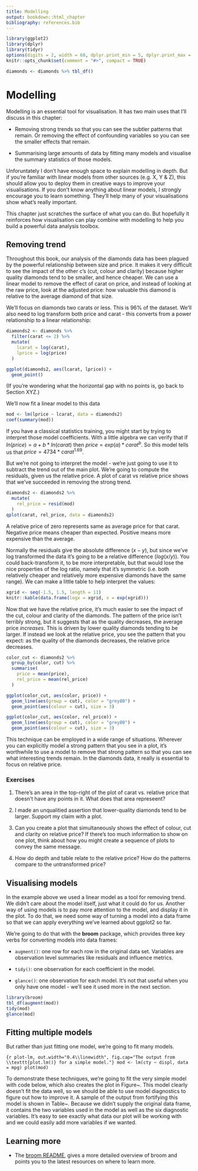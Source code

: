 ```yaml
---
title: Modelling
output: bookdown::html_chapter
bibliography: references.bib
---
```


```r
library(ggplot2)
library(dplyr)
library(tidyr)
options(digits = 2, width = 60, dplyr.print_min = 5, dplyr.print_max = 5)
knitr::opts_chunk$set(comment = "#>", compact = TRUE)

diamonds <- diamonds %>% tbl_df()
```

# Modelling {#cha:modelling}

Modelling is an essential tool for visualisation. It has two main uses that I'll discuss in this chapter:

* Removing strong trends so that you can see the subtler patterns that remain.
  Or removing the effect of confounding variables so you can see the smaller 
  effects that remain.
  
* Summarising large amounts of data by fitting many models and visualise 
  the summary statistics of those models.

Unforuntately I don't have enough space to explain modelling in depth. But if you're familiar with linear models from other sources (e.g. X, Y & Z), this should allow you to deploy them in creative ways to improve your visualisations. If you don't know anything about linear models, I strongly encourage you to learn something. They'll help many of your visualisations show what's really important.

This chapter just scratches the surface of what you can do. But hopefully it reinforces how visualisation can play combine with modelling to help you build a powerful data analysis toolbox.

## Removing trend {#sub:trend}

Throughout this book, our analysis of the diamonds data has been plagued by the powerful relationship between size and price. It makes it very difficult to see the impact of the other c's (cut, colour and clarity) because higher quality diamonds tend to be smaller, and hence cheaper. We can use a linear model to remove the effect of carat on price, and instead of looking at the raw price, look at the adjusted price: how valuable this diamond is relative to the average diamond of that size.

We'll focus on diamonds two carats or less. This is 96% of the dataset. We'll also need to log transform both price and carat - this converts from a power relationship to a linear relationship:

```r
diamonds2 <- diamonds %>% 
  filter(carat <= 2) %>%
  mutate(
    lcarat = log(carat),
    lprice = log(price)
  )

ggplot(diamonds2, aes(lcarat, lprice)) + 
  geom_point()
```

(If you're wondering what the horizontal gap with no points is, go back to Section XYZ.)

We'll now fit a linear model to this data

```r
mod <- lm(lprice ~ lcarat, data = diamonds2)
coef(summary(mod))
```

If you have a classical statistics training, you might start by trying to interpret those model coefficients. With a little algebra we can verify that if $ln(price) = a + b * ln(carat)$ then $price = exp(a) * carat ^ b$. So this model tells us that $price = 4734 * carat ^ 1.69$.

But we're not going to interpret the model - we're just going to use it to subtract the trend out of the main plot. We're going to compute the residuals, given us the relative price. A plot of carat vs relative price shows that we've succeeded in removing the strong trend.

```r
diamonds2 <- diamonds2 %>% 
  mutate(
    rel_price = resid(mod)
  )
qplot(carat, rel_price, data = diamonds2)
```

A relative price of zero represents same as average price for that carat. Negative price means cheaper than expected. Positive means more expensive than the average.

Normally the residuals give the absolute difference ($x - y$), but since we've log transformed the data it's going to be a relative difference ($log(x / y)$). You could back-transform it, to be more interpretable, but that would lose the nice properties of the log ratio, namely that it's symmetric (i.e. both relatively cheaper and relatively more expensive diamonds have the same range). We can make a little table to help interpret the values:

```r
xgrid <- seq(-1.5, 1.5, length = 11)
knitr::kable(data.frame(logx = xgrid, x = exp(xgrid)))
```

Now that we have the relative price, it's much easier to see the impact of the cut, colour and clarity of the diamonds. The pattern of the price isn't terribly strong, but it suggests that as the quality decreases, the average price _increases_. This is driven by lower quality diamonds tending to be larger. If instead we look at the relative price, you see the pattern that you expect: as the quality of the diamonds decreases, the relative price decreases.

```r
color_cut <- diamonds2 %>% 
  group_by(color, cut) %>%
  summarise(
    price = mean(price), 
    rel_price = mean(rel_price)
  )

ggplot(color_cut, aes(color, price)) + 
  geom_line(aes(group = cut), color = "grey80") +
  geom_point(aes(colour = cut), size = 3)

ggplot(color_cut, aes(color, rel_price)) + 
  geom_line(aes(group = cut), color = "grey80") +
  geom_point(aes(colour = cut), size = 3)
```

This technique can be employed in a wide range of situations. Wherever you can explicitly model a strong pattern that you see in a plot, it's worthwhile to use a model to remove that strong pattern so that you can see what interesting trends remain. In the diamonds data, it really is essential to focus on relative price.

### Exercises

1.  There's an area in the top-right of the plot of carat vs. relative price 
    that doesn't have any points in it. What does that area represeent? 

1.  I made an unqualitied assertion that lower-quality diamonds tend to 
    be larger. Support my claim with a plot.

1.  Can you create a plot that simultaneously shows the effect of colour,
    cut and clarity on relative price? If there's too much information to
    show on one plot, think about how you might create a sequence of plots
    to convey the same message.

1.  How do depth and table relate to the relative price? How do the patterns
    compare to the untransformed price?
    
## Visualising models {#sub:modelvis}

In the example above we used a linear model as a tool for removing trend. We didn't care about the model itself, just what it could do for us. Another way of using models is to pay more attention to the model, and display it in the plot. To do that, we need some way of turning a model into a data frame so that we can apply everything we've learned about ggplot2 so far.

We're going to do that with the __broom__ package, which provides three key verbs for converting models into data frames:

* `augment()`: one row for each row in the original data set. Variables are
  observation level summaries like residuals and influence metrics.

* `tidy()`: one observation for each coefficient in the model.

* `glance()`: one observation for each model. It's not that useful when you
  only have one model - we'll see it used more in the next section.

```r
library(broom)
tbl_df(augment(mod))
tidy(mod)
glance(mod)

```

\begin{table}
  \centering
  \begin{tabular}{lp{2.5in}}
    \toprule
    Variable & Description \\
    \midrule
    \texttt{.cooksd}   & Cook's distances \\
    \texttt{.fitted}   & Fitted values \\
    \texttt{.hat}      & Diagonal of the hat matrix \\
    \texttt{.resid}    & Residuals \\
    \texttt{.sigma}    & Estimate of residual standard deviation when corresponding observation is dropped from model \\
    \texttt{.stdresid} & Standardised residuals \\
    \bottomrule
  \end{tabular}
  \caption{The diagnostic variables that \texttt{fortify.lm} assembles and adds to the model data.}
  \label{tbl:fortify-vars}
\end{table}


## Fitting multiple models {#sub:multiple-models}

But rather than just fitting one model, we're going to fit many models.

```{r plot-lm, out.width="0.4\\linewidth", fig.cap="The output from \\texttt{plot.lm()} for a simple model."}
mod <- lm(cty ~ displ, data = mpg)
plot(mod)
```


<!--
% If we just supply \f{fortify} with the model, it will add the diagnostic columns to the model data frame (which just contains the variables used in the model), or we can also supply the full original dataset.  
-->

To demonstrate these techniques, we're going to fit the very simple model with code below, which also creates the plot in Figure~\ref{fig:fortify-mod}. This model clearly doesn't fit the data well, so we should be able to use model diagnostics to figure out how to improve it. A sample of the output from fortifying this model is shown in Table~\ref{tbl:fortify-out}. Because we didn't supply the original data frame, it contains the two variables used in the model as well as the six diagnostic variables. It's easy to see exactly what data our plot will be working with and we could easily add more variables if we wanted.

## Learning more


* The [broom README](https://github.com/dgrtwo/broom), gives a more detailed
  overview of broom and points you to the latest resources on where to learn 
  more.
